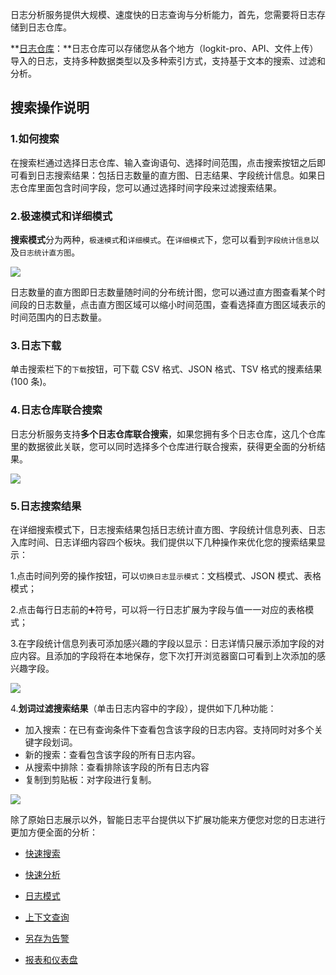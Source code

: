 日志分析服务提供大规模、速度快的日志查询与分析能力，首先，您需要将日志存储到日志仓库。

**[日志仓库](/insight/manual/5115/logwarehouse)：**日志仓库可以存储您从各个地方（logkit-pro、API、文件上传）导入的日志，支持多种数据类型以及多种索引方式，支持基于文本的搜索、过滤和分析。

## **搜索操作说明**

### **1.如何搜索**

在搜索栏通过选择日志仓库、输入查询语句、选择时间范围，点击搜索按钮之后即可看到日志搜索结果：包括日志数量的直方图、日志结果、字段统计信息。如果日志仓库里面包含时间字段，您可以通过选择时间字段来过滤搜索结果。

### **2.极速模式和详细模式**

**搜索模式**分为两种，`极速模式`和`详细模式`。在`详细模式`下，您可以看到`字段统计信息`以及`日志统计直方图`。

![](https://pandora-kibana.qiniu.com/search/search_mode.png)

日志数量的直方图即日志数量随时间的分布统计图，您可以通过直方图查看某个时间段的日志数量，点击直方图区域可以缩小时间范围，查看选择直方图区域表示的时间范围内的日志数量。

### **3.日志下载**

单击搜索栏下的`下载`按钮，可下载 CSV 格式、JSON 格式、TSV 格式的搜素结果(100 条)。

### **4.日志仓库联合搜索**

日志分析服务支持**多个日志仓库联合搜索**，如果您拥有多个日志仓库，这几个仓库里的数据彼此关联，您可以同时选择多个仓库进行联合搜索，获得更全面的分析结果。

![](https://pandora-kibana.qiniu.com/search/search2.png)

### **5.日志搜索结果**

在详细搜索模式下，日志搜索结果包括日志统计直方图、字段统计信息列表、日志入库时间、日志详细内容四个板块。我们提供以下几种操作来优化您的搜索结果显示：

1.点击时间列旁的操作按钮，可以`切换日志显示模式`：文档模式、JSON 模式、表格模式；

2.点击每行日志前的➕符号，可以将一行日志扩展为字段与值一一对应的表格模式；

3.在字段统计信息列表可添加感兴趣的字段以显示：日志详情只展示添加字段的对应内容。且添加的字段将在本地保存，您下次打开浏览器窗口可看到上次添加的感兴趣字段。

![](https://pandora-kibana.qiniu.com/search/chosen_fields1.png)

4.**划词过滤搜索结果**（单击日志内容中的字段），提供如下几种功能：

  - 加入搜索：在已有查询条件下查看包含该字段的日志内容。支持同时对多个关键字段划词。
  - 新的搜索：查看包含该字段的所有日志内容。
  - 从搜索中排除：查看排除该字段的所有日志内容
  - 复制到剪贴板：对字段进行复制。

![](https://pandora-kibana.qiniu.com/search/huaci.png)
 
除了原始日志展示以外，智能日志平台提供以下扩展功能来方便您对您的日志进行更加方便全面的分析：

* [快速搜索](/insight/manual/4872/quick-search)

* [快速分析](/insight/manual/4879/rapid-analysis)

* [日志模式](/insight/manual/5600/logging-mode)

* [上下文查询](/insight/manual/4870/context-query)

* [另存为告警](/insight/manual/4631/warning)

* [报表和仪表盘](/insight/manual/4692/reports-and-dashboards)
